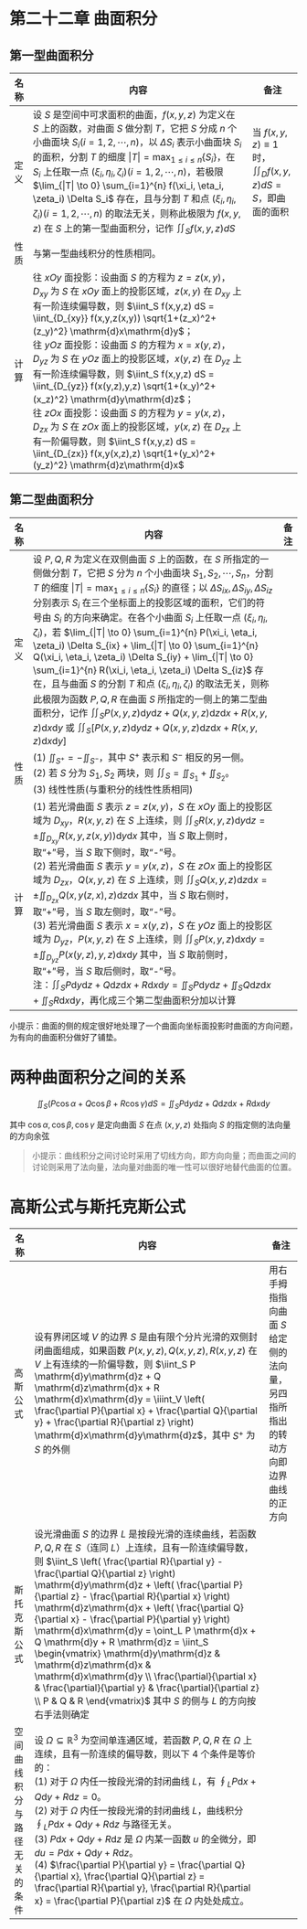 # 第二十二章 曲面积分


## 第一型曲面积分

| 名称 | 内容 | 备注 |
| --- | --- | --- |
| 定义 | 设 $S$ 是空间中可求面积的曲面，$f(x,y,z)$ 为定义在 $S$ 上的函数，对曲面 $S$ 做分割 $T$，它把 $S$ 分成 $n$ 个小曲面块 $S_i (i=1,2,\cdots,n)$，以 $\Delta S_i$ 表示小曲面块 $S_i$ 的面积，分割 $T$ 的细度 $\|T\| = \max_{1 \leq i \leq n} \{S_i\}$，在 $S_i$ 上任取一点 $(\xi_i, \eta_i, \zeta_i) (i=1,2,\cdots,n)$，若极限 $\lim_{\|T\| \to 0} \sum_{i=1}^{n} f(\xi_i, \eta_i, \zeta_i) \Delta S_i$ 存在，且与分割 $T$ 和点 $(\xi_i, \eta_i, \zeta_i) (i=1,2,\cdots,n)$ 的取法无关，则称此极限为 $f(x,y,z)$ 在 $S$ 上的第一型曲面积分，记作 $\iint_S f(x,y,z) dS$ | 当 $f(x,y,z) \equiv 1$ 时，$\iint_D f(x,y,z) dS = S$，即曲面的面积 |
| 性质 | 与第一型曲线积分的性质相同。 | |
| 计算 | 往 $xOy$ 面投影：设曲面 $S$ 的方程为 $z=z(x,y)$，$D_{xy}$ 为 $S$ 在 $xOy$ 面上的投影区域，$z(x,y)$ 在 $D_{xy}$ 上有一阶连续偏导数，则 $\iint_S f(x,y,z) dS = \iint_{D_{xy}} f(x,y,z(x,y)) \sqrt{1+(z_x)^2+(z_y)^2} \mathrm{d}x\mathrm{d}y$；<br />往 $yOz$ 面投影：设曲面 $S$ 的方程为 $x=x(y,z)$，$D_{yz}$ 为 $S$ 在 $yOz$ 面上的投影区域，$x(y,z)$ 在 $D_{yz}$ 上有一阶连续偏导数，则 $\iint_S f(x,y,z) dS = \iint_{D_{yz}} f(x(y,z),y,z) \sqrt{1+(x_y)^2+(x_z)^2} \mathrm{d}y\mathrm{d}z$；<br />往 $zOx$ 面投影：设曲面 $S$ 的方程为 $y=y(x,z)$，$D_{zx}$ 为 $S$ 在 $zOx$ 面上的投影区域，$y(x,z)$ 在 $D_{zx}$ 上有一阶偏导数，则 $\iint_S f(x,y,z) dS = \iint_{D_{zx}} f(x,y(x,z),z) \sqrt{1+(y_x)^2+(y_z)^2} \mathrm{d}z\mathrm{d}x$ | |



## 第二型曲面积分

| 名称 | 内容 | 备注 |
| --- | --- | --- |
| 定义 | 设 $P, Q, R$ 为定义在双侧曲面 $S$ 上的函数，在 $S$ 所指定的一侧做分割 $T$，它把 $S$ 分为 $n$ 个小曲面块 $S_1, S_2, \cdots, S_n$，分割 $T$ 的细度 $\|T\| = \max_{1 \leq i \leq n} \{S_i\}$ 的直径；以 $\Delta S_{ix}, \Delta S_{iy}, \Delta S_{iz}$ 分别表示 $S_i$ 在三个坐标面上的投影区域的面积，它们的符号由 $S_i$ 的方向来确定。在各个小曲面 $S_i$ 上任取一点 $(\xi_i, \eta_i, \zeta_i)$，若 $\lim_{\|T\| \to 0} \sum_{i=1}^{n} P(\xi_i, \eta_i, \zeta_i) \Delta S_{ix} + \lim_{\|T\| \to 0} \sum_{i=1}^{n} Q(\xi_i, \eta_i, \zeta_i) \Delta S_{iy} + \lim_{\|T\| \to 0} \sum_{i=1}^{n} R(\xi_i, \eta_i, \zeta_i) \Delta S_{iz}$ 存在，且与曲面 $S$ 的分割 $T$ 和点 $(\xi_i, \eta_i, \zeta_i)$ 的取法无关，则称此极限为函数 $P, Q, R$ 在曲面 $S$ 所指定的一侧上的第二型曲面积分，记作 $\iint_S P(x,y,z) \mathrm{d}y\mathrm{d}z + Q(x,y,z) \mathrm{d}z\mathrm{d}x + R(x,y,z) \mathrm{d}x\mathrm{d}y$ 或 $\iint_S [P(x,y,z) \mathrm{d}y\mathrm{d}z + Q(x,y,z) \mathrm{d}z\mathrm{d}x + R(x,y,z) \mathrm{d}x\mathrm{d}y]$ | |
| 性质 | (1) $\iint_{S^+} = -\iint_{S^-}$，其中 $S^+$ 表示和 $S^-$ 相反的另一侧。<br />(2) 若 $S$ 分为 $S_1, S_2$ 两块，则 $\iint_S = \iint_{S_1} + \iint_{S_2}$。<br />(3) 线性性质(与重积分的线性性质相同) | |
| 计算 | (1) 若光滑曲面 $S$ 表示 $z=z(x,y)$，$S$ 在 $xOy$ 面上的投影区域为 $D_{xy}$，$R(x,y,z)$ 在 $S$ 上连续，则 $\iint_S R(x,y,z) \mathrm{d}y\mathrm{d}z = \pm \iint_{D_{xy}} R(x,y,z(x,y)) \mathrm{d}y\mathrm{d}x$ 其中，当 $S$ 取上侧时，取“+”号，当 $S$ 取下侧时，取“-”号。<br />(2) 若光滑曲面 $S$ 表示 $y=y(x,z)$，$S$ 在 $zOx$ 面上的投影区域为 $D_{zx}$，$Q(x,y,z)$ 在 $S$ 上连续，则 $\iint_S Q(x,y,z) \mathrm{d}z\mathrm{d}x = \pm \iint_{D_{zx}} Q(x,y(z,x),z) \mathrm{d}z\mathrm{d}x$ 其中，当 $S$ 取右侧时，取“+”号，当 $S$ 取左侧时，取“-”号。<br />(3) 若光滑曲面 $S$ 表示 $x=x(y,z)$，$S$ 在 $yOz$ 面上的投影区域为 $D_{yz}$，$P(x,y,z)$ 在 $S$ 上连续，则 $\iint_S P(x,y,z) \mathrm{d}x\mathrm{d}y = \pm \iint_{D_{yz}} P(x(y,z),y,z) \mathrm{d}x\mathrm{d}y$ 其中，当 $S$ 取前侧时，取“+”号，当 $S$ 取后侧时，取“-”号。<br />注：$\iint_S P \mathrm{d}y\mathrm{d}z + Q \mathrm{d}z\mathrm{d}x + R \mathrm{d}x\mathrm{d}y = \iint_S P \mathrm{d}y\mathrm{d}z + \iint_S Q \mathrm{d}z\mathrm{d}x + \iint_S R \mathrm{d}x\mathrm{d}y$，再化成三个第二型曲面积分加以计算 | |

小提示：曲面的侧的规定很好地处理了一个曲面向坐标面投影时曲面的方向问题，为有向的曲面积分做好了铺垫。

# 两种曲面积分之间的关系

$$
\iint_S (P \cos \alpha + Q \cos \beta + R \cos \gamma) dS = \iint_S P \mathrm{d}y\mathrm{d}z + Q \mathrm{d}z\mathrm{d}x + R\mathrm{d}x\mathrm{d}y
$$

其中 $\cos \alpha, \cos \beta, \cos \gamma$ 是定向曲面 $S$ 在点 $(x, y, z)$ 处指向 $S$ 的指定侧的法向量的方向余弦

> 小提示：曲线积分之间讨论时采用了切线方向，即方向向量；而曲面之间的讨论则采用了法向量，法向量对曲面的唯一性可以很好地替代曲面的位置。


# 高斯公式与斯托克斯公式

| 名称 | 内容 | 备注 |
| --- | --- | --- |
| 高斯公式 | 设有界闭区域 $V$ 的边界 $S$ 是由有限个分片光滑的双侧封闭曲面组成，如果函数 $P(x,y,z), Q(x,y,z), R(x,y,z)$ 在 $V$ 上有连续的一阶偏导数，则 $\iint_S P \mathrm{d}y\mathrm{d}z + Q \mathrm{d}z\mathrm{d}x + R \mathrm{d}x\mathrm{d}y = \iiint_V \left( \frac{\partial P}{\partial x} + \frac{\partial Q}{\partial y} + \frac{\partial R}{\partial z} \right) \mathrm{d}x\mathrm{d}y\mathrm{d}z$，其中 $S^+$ 为 $S$ 的外侧 | 用右手拇指指向曲面 $S$ 给定侧的法向量，另四指所指出的转动方向即边界曲线的正方向 |
| 斯托克斯公式 | 设光滑曲面 $S$ 的边界 $L$ 是按段光滑的连续曲线，若函数 $P, Q, R$ 在 $S$（连同 $L$）上连续，且有一阶连续偏导数，则 $\iint_S \left( \frac{\partial R}{\partial y} - \frac{\partial Q}{\partial z} \right) \mathrm{d}y\mathrm{d}z + \left( \frac{\partial P}{\partial z} - \frac{\partial R}{\partial x} \right) \mathrm{d}z\mathrm{d}x + \left( \frac{\partial Q}{\partial x} - \frac{\partial P}{\partial y} \right) \mathrm{d}x\mathrm{d}y = \oint_L P \mathrm{d}x + Q \mathrm{d}y + R \mathrm{d}z = \iint_S \begin{vmatrix} \mathrm{d}y\mathrm{d}z & \mathrm{d}z\mathrm{d}x & \mathrm{d}x\mathrm{d}y \\ \frac{\partial}{\partial x} & \frac{\partial}{\partial y} & \frac{\partial}{\partial z} \\ P & Q & R \end{vmatrix}$ 其中 $S$ 的侧与 $L$ 的方向按右手法则确定 | |
| 空间曲线积分与路径无关的条件 | 设 $\Omega \subseteq \mathbb{R}^3$ 为空间单连通区域，若函数 $P, Q, R$ 在 $\Omega$ 上连续，且有一阶连续的偏导数，则以下 4 个条件是等价的：<br />(1) 对于 $\Omega$ 内任一按段光滑的封闭曲线 $L$，有 $\oint_L P \mathrm{d}x + Q \mathrm{d}y + R \mathrm{d}z = 0$。<br />(2) 对于 $\Omega$ 内任一按段光滑的封闭曲线 $L$，曲线积分 $\oint_L P \mathrm{d}x + Q \mathrm{d}y + R \mathrm{d}z$ 与路径无关。<br />(3) $P \mathrm{d}x + Q \mathrm{d}y + R \mathrm{d}z$ 是 $\Omega$ 内某一函数 $u$ 的全微分，即 $du = P \mathrm{d}x + Q \mathrm{d}y + R \mathrm{d}z$。<br />(4) $\frac{\partial P}{\partial y} = \frac{\partial Q}{\partial x}, \frac{\partial Q}{\partial z} = \frac{\partial R}{\partial y}, \frac{\partial R}{\partial x} = \frac{\partial P}{\partial z}$ 在 $\Omega$ 内处处成立。 | |